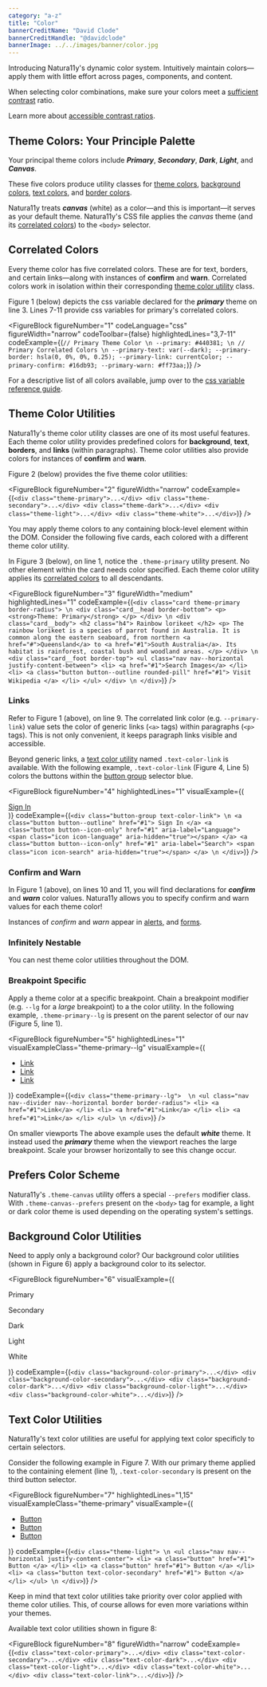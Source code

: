 ```yaml
---
category: "a-z"
title: "Color"
bannerCreditName: "David Clode"
bannerCreditHandle: "@davidclode" 
bannerImage: ../../images/banner/color.jpg
---
```



<TextBlock>

Introducing Natura11y's dynamic color system. Intuitively maintain colors—apply them with little effort across pages, components, and content.

</TextBlock>

<AccessibilitySpotlight>

When selecting color combinations, make sure your colors meet a <a href="https://colorable.jxnblk.com/" target="_blank">sufficient contrast</a> ratio.

Learn more about <a href="https://www.w3.org/WAI/WCAG21/Understanding/contrast-minimum.html" target="_blank">accessible contrast ratios</a>.

</AccessibilitySpotlight>

<Divider id="theme-colors" />

<TextBlock>

## Theme Colors: Your Principle Palette

Your principal theme colors include ***Primary***, ***Secondary***, ***Dark***, ***Light***, and ***Canvas***.

</TextBlock>

<PrinciplePalette />

<TextBlock>

These five colors produce utility classes for <a href="#theme-color-utilities">theme colors</a>, <a href="#backgroundColorUtilities">background colors</a>, <a href="#text-color-utilities">text colors</a>, and <a href="/docs/borders/#border-color-utilities">border colors</a>.

Natura11y treats ***canvas*** (white) as a color&#8212;and this is important&#8212;it serves as your default theme. Natura11y's CSS file applies the *canvas* theme (and its <a href="#correlated-colors">correlated colors</a>) to the <code>&lt;body&gt;</code> selector.

</TextBlock>

<Divider id="correlated-colors" />

<TextBlock>

## Correlated Colors

Every theme color has five correlated colors. These are for text, borders, and certain links&#8212;along with instances of **confirm** and **warn**. Correlated colors work in isolation within their corresponding <a href="#themeColorUtilities">theme color utility</a> class.

Figure 1 (below) depicts the css variable declared for the ***primary*** theme on line 3. Lines 7-11 provide css variables for primary's correlated colors.

</TextBlock>

<FigureBlock 
    figureNumber="1"
    codeLanguage="css"
    figureWidth="narrow"
    codeToolbar={false}
    highlightedLines="3,7-11"
    codeExample={(`
        // Primary Theme Color \n
        --primary: #440381; \n
        // Primary Correlated Colors \n
        --primary-text: var(--dark);
        --primary-border: hsla(0, 0%, 0%, 0.25);
        --primary-link: currentColor;
        --primary-confirm: #16db93;
        --primary-warn: #ff73aa;
    `)}
/>

<TextBlock>

For a descriptive list of all colors available, jump over to the <a href="/docs/customization/#cp_color" target="blank">css variable reference guide</a>.

</TextBlock>

<Divider id="theme-color-utilities" />

<TextBlock>

## Theme Color Utilities

Natura11y's theme color utility classes are one of its most useful features. Each theme color utility provides predefined colors for <strong>background</strong>, <strong>text</strong>, <strong>borders</strong>, and <strong>links</strong> (within paragraphs). Theme color utilities also provide colors for instances of <strong>confirm</strong> and <strong>warn</strong>.   

Figure 2 (below) provides the five theme color utilities:

</TextBlock>

<FigureBlock 
    figureNumber="2"
    figureWidth="narrow"
    codeExample={(`
        <div class="theme-primary">...</div>
        <div class="theme-secondary">...</div>
        <div class="theme-dark">...</div>
        <div class="theme-light">...</div>
        <div class="theme-white">...</div>
    `)}
/>

<TextBlock>

You may apply theme colors to any containing block-level element within the DOM. Consider the following five cards, each colored with a different theme color utility.

</TextBlock>

<ThemeColors />

<TextBlock>

In Figure 3 (below), on line 1, notice the `.theme-primary` utility present. No other element within the card needs color specified. Each theme color utility applies its <a href="#correlatedColors">correlated colors</a> to all descendants. 

</TextBlock>

<FigureBlock 
    figureNumber="3"
    figureWidth="medium"
    highlightedLines="1"
    codeExample={(`
        <div class="card theme-primary border-radius"> \n
            <div class="card__head border-bottom">
                <p>
                    <strong>Theme: Primary</strong>
                </p>
            </div> \n
            <div class="card__body">
                <h2 class="h4">
                    Rainbow lorikeet
                </h2>
                <p>
                    The rainbow lorikeet is a species of parrot found in Australia. It is common along the eastern seaboard, from northern <a href="#">Queensland</a> to <a href="#1">South Australia</a>. Its habitat is rainforest, coastal bush and woodland areas.
                </p>
            </div> \n
            <div class="card__foot border-top">
                <ul class="nav nav--horizontal justify-content-between">
                    <li>
                        <a href="#1">Search Images</a>
                    </li>
                    <li>
                        <a class="button button--outline rounded-pill" href="#1">
                            Visit Wikipedia
                        </a>
                    </li>
                </ul>
            </div> \n
        </div>
    `)}
/>

<TextBlock>

### Links

Refer to Figure 1 (above), on line 9. The correlated link color (e.g. <code>--primary-link</code>) value sets the color of generic links (<code>&lt;a&gt;</code> tags) within paragraphs (<code>&lt;p&gt;</code> tags). This is not only convenient, it keeps paragraph links visible and accessible.

</TextBlock>

<LinkColors />

<TextBlock>

Beyond generic links, a <a href="#textColorUtilities">text color utility</a> named <code>.text-color-link</code> is available. With the following example, <code>.text-color-link</code> (Figure 4, Line 5) colors the buttons within the <a href="/docs/buttons/#theButtonGroup">button group</a> selector blue.   

</TextBlock>

<FigureBlock
    figureNumber="4"
    highlightedLines="1"
    visualExample={(
        <div class="button-group font-size-lg text-color-link">
            <a class="button button--outline" href="#1">
                Sign In
            </a>
            <a class="button button--icon-only" href="#1" aria-label="Language">
                <span class="icon icon-language" aria-hidden="true"></span>
            </a>
            <a class="button button--icon-only" href="#1" aria-label="Search">
                <span class="icon icon-search" aria-hidden="true"></span>
            </a>
        </div>
    )}
    codeExample={(`
        <div class="button-group text-color-link"> \n
            <a class="button button--outline" href="#1">
                Sign In
            </a>
            <a class="button button--icon-only" href="#1" aria-label="Language">
                <span class="icon icon-language" aria-hidden="true"></span>
            </a>
            <a class="button button--icon-only" href="#1" aria-label="Search">
                <span class="icon icon-search" aria-hidden="true"></span>
            </a> \n
        </div>
    `)}
/>

<TextBlock>

### Confirm and Warn

In Figure 1 (above), on lines 10 and 11, you will find declarations for ***confirm*** and ***warn*** color values. Natura11y allows you to specify confirm and warn values for each theme color!

</TextBlock>

<FeedbackColors />

<TextBlock>

Instances of *confirm* and *warn* appear in <a href="/docs/alerts">alerts</a>, and <a href="/docs/forms">forms</a>. 

</TextBlock>

<TextBlock>

### Infinitely Nestable

You can nest theme color utilities throughout the DOM.

</TextBlock>

<InfinitelyNestable />

<TextBlock>

### Breakpoint Specific

Apply a theme color at a specific breakpoint. Chain a breakpoint modifier (e.g. `--lg` for a *large* breakpoint) to a the color utility. In the following example, `.theme-primary--lg` is present on the parent selector of our nav (Figure 5, line 1).  

</TextBlock>

<FigureBlock
    figureNumber="5"
    highlightedLines="1"
    visualExampleClass="theme-primary--lg"
    visualExample={(
        <ul class="nav nav--divider nav--horizontal border border-radius" role="navigation">
            <li>
                <a href="#1">Link</a>
            </li>
            <li>
                <a href="#1">Link</a>
            </li>
            <li>
                <a href="#1">Link</a>
            </li>
        </ul>
    )}
    codeExample={(`
        <div class="theme-primary--lg">  \n
            <ul class="nav nav--divider nav--horizontal border border-radius">
                <li>
                    <a href="#1">Link</a>
                </li>
                <li>
                    <a href="#1">Link</a>
                </li>
                <li>
                    <a href="#1">Link</a>
                </li>
            </ul> \n
        </div>
    `)}
/>

<TextBlock>

On smaller viewports The above example uses the default ***white*** theme. It instead used the ***primary*** theme when the viewport reaches the large breakpoint. Scale your browser horizontally to see this change occur.

</TextBlock>

<Divider id="prefers-color-scheme" />

<TextBlock>

## Prefers Color Scheme

Natura11y's `.theme-canvas` utility offers a special `--prefers` modifier class. With `.theme-canvas--prefers` present on the `<body>` tag for example, a light or dark color theme is used depending on the operating system's settings. 

</TextBlock>


<PrefersColorScheme />

<Divider id="background-color-utilities" />

<TextBlock>

## Background Color Utilities

Need to apply only a background color? Our background color utilities (shown in Figure 6) apply a background color to its selector.

</TextBlock>

<FigureBlock
    figureNumber="6"
    visualExample={(
        <div class="grid grid--column-5 gap-2">
            <div class="aspect-ratio-1x1 background-color-primary">
                <p class="screen-reader-only">Primary</p>
            </div> 
            <div class="aspect-ratio-1x1 background-color-secondary">
                <p class="screen-reader-only">Secondary</p>
            </div> 
            <div class="aspect-ratio-1x1 background-color-dark">
                <p class="screen-reader-only">Dark</p>
            </div> 
            <div class="aspect-ratio-1x1 background-color-light">
                <p class="screen-reader-only">Light</p>
            </div> 
            <div class="aspect-ratio-1x1 border">
                <p class="screen-reader-only">White</p>
            </div>
        </div>
    )}
    codeExample={(`
        <div class="background-color-primary">...</div>
        <div class="background-color-secondary">...</div>
        <div class="background-color-dark">...</div>
        <div class="background-color-light">...</div>
        <div class="background-color-white">...</div>
    `)}
/>

<Divider id="text-color-utilities" />

<TextBlock>

## Text Color Utilities

Natura11y's text color utilities are useful for applying text color specificly to certain selectors.

Consider the following example in Figure 7. With our primary theme applied to the containing element (line 1), `.text-color-secondary` is present on the third button selector.

</TextBlock>

<FigureBlock
    figureNumber="7"
    highlightedLines="1,15"
    visualExampleClass="theme-primary"
    visualExample={(
        <ul class="nav nav--horizontal justify-content-center">
            <li>
                <a class="button" href="#1">
                    Button
                </a>
            </li>
            <li>
                <a class="button" href="#1">
                    Button
                </a>
            </li>
            <li>
                <a class="button text-color-secondary" href="#1">
                    Button
                </a>
            </li>
        </ul>
    )}
    codeExample={(`
        <div class="theme-light"> \n
            <ul class="nav nav--horizontal justify-content-center">
                <li>
                    <a class="button" href="#1">
                        Button
                    </a>
                </li>
                <li>
                    <a class="button" href="#1">
                        Button
                    </a>
                </li>
                <li>
                    <a class="button text-color-secondary" href="#1">
                        Button
                    </a>
                </li>
            </ul> \n
        </div>
    `)}
/>

<TextBlock>

Keep in mind that text color utilities take priority over color applied with theme color utilies. This, of course allows for even more variations within your themes.

Available text color utilities shown in figure 8:

</TextBlock>

<FigureBlock 
    figureNumber="8"
    figureWidth="narrow"
    codeExample={(`
        <div class="text-color-primary">...</div>
        <div class="text-color-secondary">...</div>
        <div class="text-color-dark">...</div>
        <div class="text-color-light">...</div>
        <div class="text-color-white">...</div>
        <div class="text-color-link">...</div>
    `)}
/>